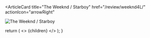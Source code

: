 <ArticleCard
  title="The Weeknd / Starboy"
  href="/review/weeknd4L/"
  actionIcon="arrowRight"
>

![The Weeknd / Starboy](../../images/cd/weeknd4L.jpg)

</ArticleCard>

  return (
    <>
      {children}
    </>
  );
}